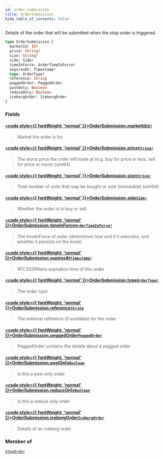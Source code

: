 ```yaml
---
id: order-submission
title: OrderSubmission
hide_table_of_contents: false
---
```








Details of the order that will be submitted when the stop order is triggered.

```graphql
type OrderSubmission {
  marketId: ID!
  price: String!
  size: String!
  side: Side!
  timeInForce: OrderTimeInForce!
  expiresAt: Timestamp!
  type: OrderType!
  reference: String
  peggedOrder: PeggedOrder
  postOnly: Boolean
  reduceOnly: Boolean
  icebergOrder: IcebergOrder
}
```


### Fields

#### [<code style={{ fontWeight: 'normal' }}>OrderSubmission.<b>marketId</b></code>](#)<Bullet />[`ID!`](/testnet/api/graphql/scalars/id) <Badge class="secondary" text="non-null"/> <Badge class="secondary" text="scalar"/>
> Market the order is for.
> 

#### [<code style={{ fontWeight: 'normal' }}>OrderSubmission.<b>price</b></code>](#)<Bullet />[`String!`](/testnet/api/graphql/scalars/string) <Badge class="secondary" text="non-null"/> <Badge class="secondary" text="scalar"/>
> The worst price the order will trade at (e.g. buy for price or less, sell for price or more) (uint64)
> 

#### [<code style={{ fontWeight: 'normal' }}>OrderSubmission.<b>size</b></code>](#)<Bullet />[`String!`](/testnet/api/graphql/scalars/string) <Badge class="secondary" text="non-null"/> <Badge class="secondary" text="scalar"/>
> Total number of units that may be bought or sold (immutable) (uint64)
> 

#### [<code style={{ fontWeight: 'normal' }}>OrderSubmission.<b>side</b></code>](#)<Bullet />[`Side!`](/testnet/api/graphql/enums/side) <Badge class="secondary" text="non-null"/> <Badge class="secondary" text="enum"/>
> Whether the order is to buy or sell
> 

#### [<code style={{ fontWeight: 'normal' }}>OrderSubmission.<b>timeInForce</b></code>](#)<Bullet />[`OrderTimeInForce!`](/testnet/api/graphql/enums/order-time-in-force) <Badge class="secondary" text="non-null"/> <Badge class="secondary" text="enum"/>
> The timeInForce of order (determines how and if it executes, and whether it persists on the book)
> 

#### [<code style={{ fontWeight: 'normal' }}>OrderSubmission.<b>expiresAt</b></code>](#)<Bullet />[`Timestamp!`](/testnet/api/graphql/scalars/timestamp) <Badge class="secondary" text="non-null"/> <Badge class="secondary" text="scalar"/>
> RFC3339Nano expiration time of this order
> 

#### [<code style={{ fontWeight: 'normal' }}>OrderSubmission.<b>type</b></code>](#)<Bullet />[`OrderType!`](/testnet/api/graphql/enums/order-type) <Badge class="secondary" text="non-null"/> <Badge class="secondary" text="enum"/>
> The order type
> 

#### [<code style={{ fontWeight: 'normal' }}>OrderSubmission.<b>reference</b></code>](#)<Bullet />[`String`](/testnet/api/graphql/scalars/string) <Badge class="secondary" text="scalar"/>
> The external reference (if available) for the order
> 

#### [<code style={{ fontWeight: 'normal' }}>OrderSubmission.<b>peggedOrder</b></code>](#)<Bullet />[`PeggedOrder`](/testnet/api/graphql/objects/pegged-order) <Badge class="secondary" text="object"/>
> PeggedOrder contains the details about a pegged order
> 

#### [<code style={{ fontWeight: 'normal' }}>OrderSubmission.<b>postOnly</b></code>](#)<Bullet />[`Boolean`](/testnet/api/graphql/scalars/boolean) <Badge class="secondary" text="scalar"/>
> Is this a post only order
> 

#### [<code style={{ fontWeight: 'normal' }}>OrderSubmission.<b>reduceOnly</b></code>](#)<Bullet />[`Boolean`](/testnet/api/graphql/scalars/boolean) <Badge class="secondary" text="scalar"/>
> Is this a reduce only order
> 

#### [<code style={{ fontWeight: 'normal' }}>OrderSubmission.<b>icebergOrder</b></code>](#)<Bullet />[`IcebergOrder`](/testnet/api/graphql/objects/iceberg-order) <Badge class="secondary" text="object"/>
> Details of an iceberg order
> 



### Member of

[`StopOrder`](/testnet/api/graphql/objects/stop-order)  <Badge class="secondary" text="object"/>



